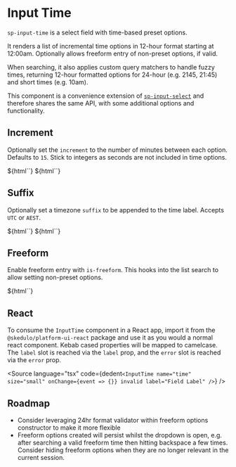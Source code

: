 
<Meta title="Form Elements/Input Time" component={INPUT_TIME} />

# Input Time

`sp-input-time` is a select field with time-based preset options.

It renders a list of incremental time options in 12-hour format starting at 12:00am. Optionally allows freeform entry of non-preset options, if valid.

When searching, it also applies custom query matchers to handle fuzzy times, returning 12-hour formatted options for 24-hour (e.g. 2145, 21:45) and short times (e.g. 10am).

This component is a convenience extension of [`sp-input-select`](./?path=/docs/form-elements-input-select--default-story) and therefore shares the same API, with some additional options and functionality.

## Increment

Optionally set the `increment` to the number of minutes between each option. Defaults to `15`. Stick to integers as seconds are not included in time options.

<Canvas>
  <Story name="Increment: 15">${html`<sp-input-time></sp-input-time>`}</Story>
  <Story name="Increment: 5">${html`<sp-input-time increment="5"></sp-input-time>`}</Story>
</Canvas>

## Suffix

Optionally set a timezone `suffix` to be appended to the time label. Accepts `UTC` or `AEST`.

<Canvas>
  <Story name="Suffix: UTC">${html`<sp-input-time suffix="UTC"></sp-input-time>`}</Story>
  <Story name="Suffix: AEST">${html`<sp-input-time suffix="AEST"></sp-input-time>`}</Story>
</Canvas>

## Freeform

Enable freeform entry with `is-freeform`. This hooks into the list search to allow setting non-preset options.

<Canvas>
  <Story name="Freeform">${html`<sp-input-time placeholder="Select or enter time" is-freeform></sp-input-time>`}</Story>
</Canvas>

## React

To consume the `InputTime` component in a React app, import it from the `@skedulo/platform-ui-react` package and use it as you would a normal react component. Kebab cased properties will be mapped to camelcase. The `label` slot is reached via the `label` prop, and the `error` slot is reached via the `error` prop.

<Source
  language="tsx"
  code={dedent`
    <InputTime
      name="time"
      size="small"
      onChange={event => {}}
      invalid
      label="Field Label"
    />
  `}
/>

## Roadmap

- Consider leveraging 24hr format validator within freeform options constructor to make it more flexible
- Freeform options created will persist whilst the dropdown is open, e.g. after searching a valid freeform time then hitting backspace a few times. Consider hiding freeform options when they are no longer relevant in the current session.
